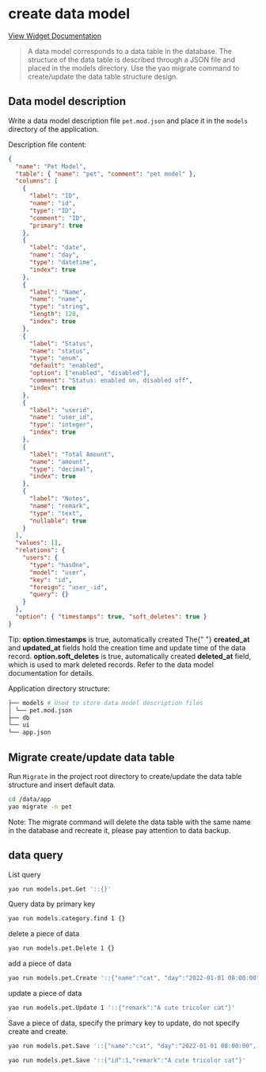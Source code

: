 # create data model

[View Widget Documentation](../Manual/Widgets/Model)

<blockquote>
  A data model corresponds to a data table in the database. The structure of the
  data table is described through a JSON file and placed in the models
  directory. Use the yao migrate command to create/update the data table
  structure design.
</blockquote>

## Data model description

Write a data model description file `pet.mod.json` and place it in the `models` directory of the application.

Description file content:

```json
{
  "name": "Pet Model",
  "table": { "name": "pet", "comment": "pet model" },
  "columns": [
    {
      "label": "ID",
      "name": "id",
      "type": "ID",
      "comment": "ID",
      "primary": true
    },
    {
      "label": "date",
      "name": "day",
      "type": "datetime",
      "index": true
    },
    {
      "label": "Name",
      "name": "name",
      "type": "string",
      "length": 128,
      "index": true
    },
    {
      "label": "Status",
      "name": "status",
      "type": "enum",
      "default": "enabled",
      "option": ["enabled", "disabled"],
      "comment": "Status: enabled on, disabled off",
      "index": true
    },
    {
      "label": "userid",
      "name": "user_id",
      "type": "integer",
      "index": true
    },
    {
      "label": "Total Amount",
      "name": "amount",
      "type": "decimal",
      "index": true
    },
    {
      "label": "Notes",
      "name": "remark",
      "type": "text",
      "nullable": true
    }
  ],
  "values": [],
  "relations": {
    "users": {
      "type": "hasOne",
      "model": "user",
      "key": "id",
      "foreign": "user_-id",
      "query": {}
    }
  },
  "option": { "timestamps": true, "soft_deletes": true }
}
```

<Notice type="success">
  Tip: <strong>option.timestamps</strong> is true, automatically created The{" "}
  <strong>created_at</strong> and <strong>updated_at</strong> fields hold the
  creation time and update time of the data record.
  <strong>option.soft_deletes</strong> is true, automatically created
  <strong>deleted_at</strong> field, which is used to mark deleted records.
  Refer to the data model documentation for details.
</Notice>

Application directory structure:

```bash
├── models # Used to store data model description files
│ └── pet.mod.json
├── db
└── ui
└── app.json
```

## Migrate create/update data table

Run `Migrate` in the project root directory to create/update the data table structure and insert default data.

```bash
cd /data/app
yao migrate -n pet
```

<Notice type="warning">
  Note: The migrate command will delete the data table with the same name in the
  database and recreate it, please pay attention to data backup.
</Notice>

## data query

List query

```bash
yao run models.pet.Get '::{}'
```

Query data by primary key

```bash
yao run models.category.find 1 {}
```

delete a piece of data

```bash
yao run models.pet.Delete 1 {}
```

add a piece of data

```bash
yao run models.pet.Create '::{"name":"cat", "day":"2022-01-01 08:00:00", "status":"enabled", "user_id":1, "amount":1000,"remark":"cat....."}'
```

update a piece of data

```bash
yao run models.pet.Update 1 '::{"remark":"A cute tricolor cat"}'
```

Save a piece of data, specify the primary key to update, do not specify create and create.

```bash
yao run models.pet.Save '::{"name":"cat", "day":"2022-01-01 08:00:00", "status":"enabled", "user_id":1, "amount":1000,"remark":"cat....."}'
```

```bash
yao run models.pet.Save '::{"id":1,"remark":"A cute tricolor cat"}'
```

<Div style={{ display: "flex", justifyContent: "space-between" }}>
  <Link
    type="prev"
    title="Application Directory Structure"
    link="Base Features/Application Directory Structure"
  ></Link>
  <Link type="next" title="Data Query" link="Base Features/Data Query"></Link>
</Div>

